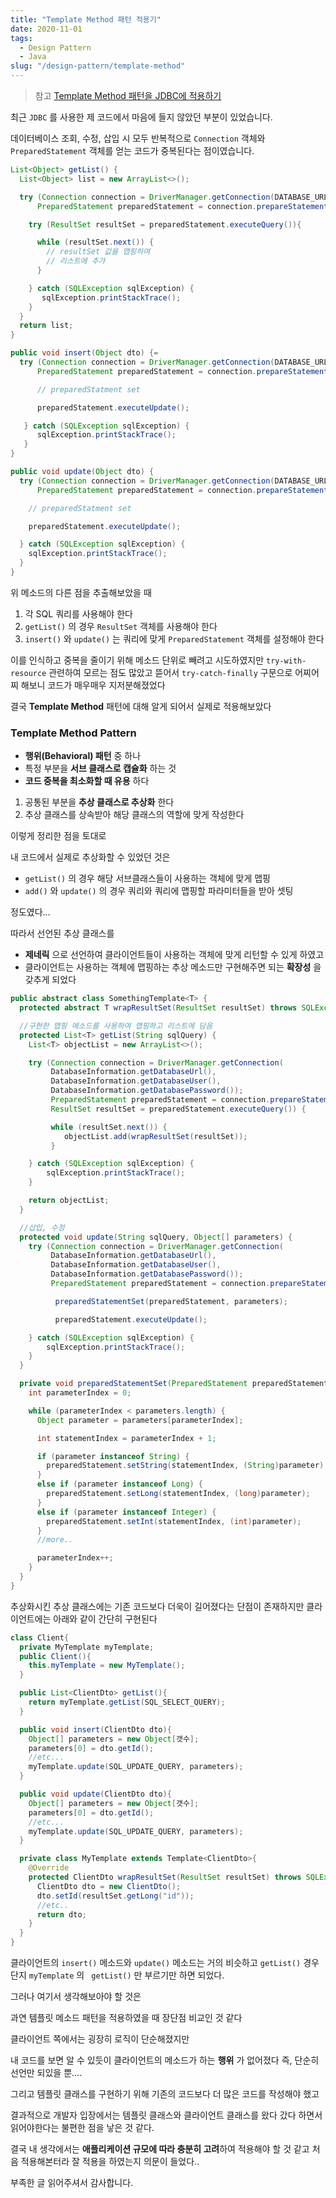 ```yaml
---
title: "Template Method 패턴 적용기"
date: 2020-11-01
tags:
  - Design Pattern
  - Java
slug: "/design-pattern/template-method"
---
```


> 참고
[Template Method 패턴을 JDBC에 적용하기](https://javacan.tistory.com/entry/116)

최근 <code>JDBC</code> 를 사용한 제 코드에서 마음에 들지 않았던 부분이 있었습니다.

데이터베이스 조회, 수정, 삽입 시 모두
반복적으로 <code>Connection</code> 객체와 <code>PreparedStatement</code> 객체를 얻는 코드가 중복된다는 점이였습니다.


```java
List<Object> getList() {
  List<Object> list = new ArrayList<>();

  try (Connection connection = DriverManager.getConnection(DATABASE_URL, DATABASE_USER, DATABASE_PASSWORD);
      PreparedStatement preparedStatement = connection.prepareStatement(SQL_SELECT_QUERY)){

    try (ResultSet resultSet = preparedStatement.executeQuery()){

      while (resultSet.next()) {
        // resultSet 값을 맵핑하여
        // 리스트에 추가
      }

    } catch (SQLException sqlException) {
       sqlException.printStackTrace();
    }
  }
  return list;
}
```

```java
public void insert(Object dto) {=
  try (Connection connection = DriverManager.getConnection(DATABASE_URL, DATABASE_USER, DATABASE_PASSWORD);
      PreparedStatement preparedStatement = connection.prepareStatement(SQL_INSERT_QUERY)) {

      // preparedStatment set

      preparedStatement.executeUpdate();

   } catch (SQLException sqlException) {
      sqlException.printStackTrace();
   }
}
```

```java
public void update(Object dto) {
  try (Connection connection = DriverManager.getConnection(DATABASE_URL, DATABASE_USER, DATABASE_PASSWORD);
      PreparedStatement preparedStatement = connection.prepareStatement(SQL_UPDATE_QUERY)) {

    // preparedStatment set

    preparedStatement.executeUpdate();

  } catch (SQLException sqlException) {
    sqlException.printStackTrace();
  }
}
```

위 메소드의 다른 점을 추출해보았을 때

1. 각 SQL 쿼리를 사용해야 한다
2. <code>getList()</code> 의 경우 <code>ResultSet</code> 객체를 사용해야 한다
3. <code>insert()</code> 와 <code>update()</code> 는 쿼리에 맞게 <code>PreparedStatement</code> 객체를 설정해야 한다

이를 인식하고 중복을 줄이기 위해 메소드 단위로 빼려고 시도하였지만
<code>try-with-resource</code> 관련하여 모르는 점도 많았고
뜯어서 <code>try-catch-finally</code> 구문으로 어찌어찌 해보니
코드가 매우매우 지저분해졌었다

결국 **Template Method** 패턴에 대해 알게 되어서 실제로 적용해보았다

### Template Method Pattern

- **행위(Behavioral) 패턴** 중 하나
- 특정 부분을 **서브 클래스로 캡슐화** 하는 것
- **코드 중복을 최소화할 때 유용** 하다

1. 공통된 부분을 **추상 클래스로 추상화** 한다
2. 추상 클래스를 상속받아 해당 클래스의 역할에 맞게 작성한다

이렇게 정리한 점을 토대로

내 코드에서 실제로 추상화할 수 있었던 것은
- <code>getList()</code> 의 경우 해당 서브클래스들이 사용하는 객체에 맞게 맵핑
- <code>add()</code> 와 <code>update()</code> 의 경우 쿼리와 쿼리에 맵핑할 파라미터들을 받아 셋팅

정도였다...

따라서 선언된 추상 클래스를
- **제네릭** 으로 선언하여 클라이언트들이 사용하는 객체에 맞게 리턴할 수 있게 하였고
- 클라이언트는 사용하는 객체에 맵핑하는 추상 메소드만 구현해주면 되는 **확장성** 을 갖추게 되었다


```java
public abstract class SomethingTemplate<T> {
  protected abstract T wrapResultSet(ResultSet resultSet) throws SQLException;

  //구현한 맵핑 메소드를 사용하여 맵핑하고 리스트에 담음
  protected List<T> getList(String sqlQuery) {
    List<T> objectList = new ArrayList<>();

    try (Connection connection = DriverManager.getConnection(
         DatabaseInformation.getDatabaseUrl(),
         DatabaseInformation.getDatabaseUser(),
         DatabaseInformation.getDatabasePassword());
         PreparedStatement preparedStatement = connection.prepareStatement(sqlQuery);
         ResultSet resultSet = preparedStatement.executeQuery()) {

         while (resultSet.next()) {
            objectList.add(wrapResultSet(resultSet));
         }

    } catch (SQLException sqlException) {
        sqlException.printStackTrace();
    }

    return objectList;
  }

  //삽입, 수정
  protected void update(String sqlQuery, Object[] parameters) {
    try (Connection connection = DriverManager.getConnection(
         DatabaseInformation.getDatabaseUrl(),
         DatabaseInformation.getDatabaseUser(),
         DatabaseInformation.getDatabasePassword());
         PreparedStatement preparedStatement = connection.prepareStatement(sqlQuery)) {

          preparedStatementSet(preparedStatement, parameters);

          preparedStatement.executeUpdate();

    } catch (SQLException sqlException) {
        sqlException.printStackTrace();
    }
  }

  private void preparedStatementSet(PreparedStatement preparedStatement, Object[] parameters) throws SQLException {
    int parameterIndex = 0;

    while (parameterIndex < parameters.length) {
      Object parameter = parameters[parameterIndex];

      int statementIndex = parameterIndex + 1;

      if (parameter instanceof String) {
        preparedStatement.setString(statementIndex, (String)parameter);
      }
      else if (parameter instanceof Long) {
        preparedStatement.setLong(statementIndex, (long)parameter);
      }
      else if (parameter instanceof Integer) {
        preparedStatement.setInt(statementIndex, (int)parameter);
      }
      //more..

      parameterIndex++;
    }
  }
}
```

추상화시킨 추상 클래스에는 기존 코드보다 더욱이 길어졌다는 단점이 존재하지만
클라이언트에는 아래와 같이 간단히 구현된다

```java
class Client{
  private MyTemplate myTemplate;
  public Client(){
    this.myTemplate = new MyTemplate();
  }

  public List<ClientDto> getList(){
    return myTemplate.getList(SQL_SELECT_QUERY);
  }

  public void insert(ClientDto dto){
    Object[] parameters = new Object[갯수];
    parameters[0] = dto.getId();
    //etc...
    myTemplate.update(SQL_UPDATE_QUERY, parameters);
  }

  public void update(ClientDto dto){
    Object[] parameters = new Object[갯수];
    parameters[0] = dto.getId();
    //etc...
    myTemplate.update(SQL_UPDATE_QUERY, parameters);
  }

  private class MyTemplate extends Template<ClientDto>{
    @Override
    protected ClientDto wrapResultSet(ResultSet resultSet) throws SQLException{
      ClientDto dto = new ClientDto();
      dto.setId(resultSet.getLong("id"));
      //etc..
      return dto;
    }
  }
}
```

클라이언트의 <code>insert()</code> 메소드와 <code>update()</code> 메소드는 거의 비슷하고 <code>getList()</code> 경우 단지 <code>myTemplate</code> 의 <code> getList()</code> 만 부르기만 하면 되었다.

그러나 여기서 생각해보아야 할 것은

과연 템플릿 메소드 패턴을 적용하였을 때 장단점 비교인 것 같다

클라이언트 쪽에서는 굉장히 로직이 단순해졌지만

내 코드를 보면 알 수 있듯이 클라이언트의 메소드가 하는 **행위** 가 없어졌다
즉, 단순히 선언만 되있을 뿐....

그리고 템플릿 클래스를 구현하기 위해 기존의 코드보다 더 많은 코드를 작성해야 했고

결과적으로 개발자 입장에서는 템플릿 클래스와 클라이언트 클래스를 왔다 갔다 하면서 읽어야한다는 불편한 점을 낳은 것 같다.

결국 내 생각에서는 **애플리케이션 규모에 따라 충분히 고려**하여 적용해야 할 것 같고
처음 적용해본터라 잘 적용을 하였는지 의문이 들었다..




부족한 글 읽어주셔서 감사합니다.
